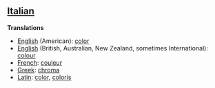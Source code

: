 ==[[Italian]]==

'''Translations'''

*[[English]] (American): [[color]]
*[[English]] (British, Australian, New Zealand, sometimes International): [[colour]]
*[[French]]: [[couleur]]
*[[Greek]]: [[chroma]]
*[[Latin]]: [[color]], [[coloris]]